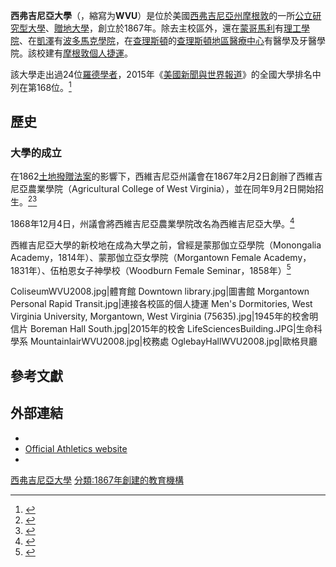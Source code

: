{{noteTA
|T=zh-cn:西弗吉尼亚大学; zh-tw:西維吉尼亞大學; zh-hk:西維珍尼亞大學;
|1=zh-cn:西弗吉尼亚大学; zh-tw:西維吉尼亞大學; zh-hk:西維珍尼亞大學;
|G1=USState
}}
{{Infobox university
|name            =West Virginia University 
|native_name     =
|latin_name      =
|SealImage       =West Virginia University Seal.svg
|image           =Greetings from West Virginia University (68874).jpg
|motto           =ΠΙΣΤΕΙ ΤΗΝ APETHN EN ΔE THI APETHI THN ΓΝΩΣIN（Add to your faith virtue and to virtue knowledge）
|established     =1867年
|type            = [[公立大學|公立大學]]；[[贈地大學|贈地大學]]
|endowment       = $4.664億（2013）<ref>{{Cite web | title = U.S. News College Rankings West Virginia University | publisher = U.S. News | url = http://colleges.usnews.rankingsandreviews.com/best-colleges/wvu-3827 | accessdate = March 2, 2015 | archive-date = 2016-10-15 | archive-url = https://web.archive.org/web/20161015141317/http://colleges.usnews.rankingsandreviews.com/best-colleges/wvu-3827 | dead-url = no }}</ref>
|staff           =7,566
|faculty         =1,870
|president       =E. Gordon Gee
|provost         =Joyce McConnell<ref name="McConnell Provost">{{cite news|title=WVU's Wheatly stepping down; Gee names McConnell to provost position July 1|url=http://wvutoday.wvu.edu/n/2014/06/17/wvu-s-wheatly-stepping-down-gee-names-mcconnell-to-provost-position-july-1|accessdate=2004-07-01|work=WVU Today|publisher=West Virginia University|date=2014-06-17|archive-date=2016-12-01|archive-url=https://web.archive.org/web/20161201103534/http://wvutoday.wvu.edu/n/2014/06/17/wvu-s-wheatly-stepping-down-gee-names-mcconnell-to-provost-position-july-1/|dead-url=no}}</ref>
|principal       =
|rector          =
|chancellor      =
|vice_chancellor =
|head_label      =
|head            =
|students        =29,466（2013年秋）<ref name="AboutWVU">{{Cite web | title = About WVU | url = http://about.wvu.edu/wvu-facts | publisher = West Virginia University | accessdate = March 5, 2014 | archive-date = 2015-08-01 | archive-url = https://web.archive.org/web/20150801182136/http://about.wvu.edu/wvu-facts | dead-url = no }}</ref>
|undergrad       =22,757（2013年秋）<ref name="AboutWVU" />
|postgrad        =5,077（2013年秋）<ref name="AboutWVU" />
|doctoral        =
|profess         =1,632（2013年秋）<ref name="AboutWVU" />
|city            = [[摩根敦_(西弗吉尼亞州)|摩根敦]]
|state           =[[西弗吉尼亞州|西弗吉尼亞州]]
|country         =[[美國|美國]]
|campus          =市區，{{convert|913|acre|km2|1}}
|free_label      =校報
|free            =《Daily Athenaeum》
|colors          =古金色和藍色<ref name="WVU Communications Guide">{{cite web|title=Color Palette|url=http://brand.wvu.edu/downloads-toolkit/color-palette|publisher=West Virginia University|date=March 23, 2015|accessdate=March 23, 2015|archive-date=2016-06-21|archive-url=https://web.archive.org/web/20160621122346/http://brand.wvu.edu/downloads-toolkit/color-palette|dead-url=no}}</ref><br/>{{color box|#EAAA00}} {{color box|#002855}}
|colours         =
|mascot          =The Mountaineer
|nickname        =Mountaineers
|athletics       =[[NCAA|NCAA]] Division I – [[Big_12_Conference|Big 12]]<br>[[American_Collegiate_Hockey_Association|ACHA Division 1]] ([[College_Hockey_Mid-America|CHMA]])
|sports          =17支校隊
|affiliations    =[[Association_of_Public_and_Land-Grant_Universities|APLU]]<br>[[Oak_Ridge_Associated_Universities|ORAU]]<br>[[Southeastern_Universities_Research_Association|SURA]]
|footnotes       =
|website         = {{URL|http://www.wvu.edu}}
|address         =
|telephone      =
|logo            =[[File:West_Virginia_University_logo.png|250px]]
|coor         = {{Coord|39.63582|N|79.95453|W|source:placeopedia|display=inline,title|format=dms}}
}}

'''西弗吉尼亞大學'''（{{lang-en|West Virginia University}}，縮寫为'''WVU'''）是位於美國[[西弗吉尼亞州|西弗吉尼亞州]][[摩根敦_(西弗吉尼亞州)|摩根敦]]的一所[[公立大學|公立]][[研究型大學|研究型大學]]、[[贈地大學|贈地大學]]，創立於1867年。除去主校區外，還在[[蒙哥馬利_(西弗吉尼亞州)|蒙哥馬利]]有[[西弗吉尼亞大學理工學院|理工學院]]、在[[凱澤_(西弗吉尼亞州)|凱澤]]有[[西弗吉尼亞大學波多馬克學院|波多馬克學院]]，在[[查理斯頓_(西弗吉尼亞州)|查理斯頓]]的[[查理斯頓地區醫療中心|查理斯頓地區醫療中心]]有醫學及牙醫學院。該校建有[[摩根敦個人捷運|摩根敦個人捷運]]。

該大學走出過24位[[羅德獎學金|羅德學者]]，2015年《[[美國新聞與世界報道|美國新聞與世界報道]]》的全國大學排名中列在第168位。<ref name="USnews">{{cite web|title=West Virginia University|url=http://colleges.usnews.rankingsandreviews.com/best-colleges/wvu-3827|publisher=[[美國新聞與世界報道|美國新聞與世界報道]]|accessdate=2015-03-28|archive-date=2016-10-15|archive-url=https://web.archive.org/web/20161015141317/http://colleges.usnews.rankingsandreviews.com/best-colleges/wvu-3827|dead-url=no}}</ref>

== 歷史 ==
=== 大學的成立 ===
在1862[[土地撥贈法案|土地撥贈法案]]的影響下，西維吉尼亞州議會在1867年2月2日創辦了西維吉尼亞農業學院（Agricultural College of West Virginia），並在同年9月2日開始招生。<ref>{{cite book|last=Doherty|first=William T.|author2=Festus P. Summers|title=West Virginia University: Symbol of Unity in a Sectionalized State|publisher=[[West_Virginia_University_Press|West Virginia University Press]]|year=1982|page=8|isbn=0-937058-16-5}}</ref><ref name="MWP">{{cite news|title=West Virginia College|newspaper=Morgantown Weekly Post|date=1867-08-10|url=http://www.wvculture.org/history/education/wvu01.html|accessdate=2010-08-16|archive-date=2021-03-11|archive-url=https://web.archive.org/web/20210311035246/http://www.wvculture.org/history/education/wvu01.html|dead-url=no}}</ref> 

1868年12月4日，州議會將西維吉尼亞農業學院改名為西維吉尼亞大學。<ref>{{cite book|last=Doherty|first=William T.|author2=Festus P. Summers|title=West Virginia University: Symbol of Unity in a Sectionalized State |publisher=[[West_Virginia_University_Press|West Virginia University Press]]|year=1982|page=11|isbn=0-937058-16-5}}</ref>

西維吉尼亞大學的新校地在成為大學之前，曾經是蒙那伽立亞學院（Monongalia Academy，1814年）、蒙那伽立亞女學院（Morgantown Female Academy，1831年）、伍柏恩女子神學校（Woodburn Female Seminar，1858年）<ref>{{cite web |url=http://monongalia.ext.wvu.edu/about_monongalia_county |title=About Monongalia County |publisher=WVU Extension Services |accessdate=2010-08-17 |deadurl=yes |archiveurl=https://web.archive.org/web/20110202090003/http://monongalia.ext.wvu.edu/about_monongalia_county |archivedate=2011-02-02 }}</ref> 

<gallery>
ColiseumWVU2008.jpg|體育館
Downtown library.jpg|圖書館
Morgantown Personal Rapid Transit.jpg|連接各校區的個人捷運
Men's Dormitories, West Virginia University, Morgantown, West Virginia (75635).jpg|1945年的校舍明信片
Boreman Hall South.jpg|2015年的校舍
LifeSciencesBuilding.JPG|生命科學系
MountainlairWVU2008.jpg|校務處
OglebayHallWVU2008.jpg|歐格貝廳
</gallery>

== 參考文獻 ==
{{Reflist|30em}}

== 外部連結 ==
{{commons category|West Virginia University}}
* {{Official website|http://www.wvu.edu}}
* [http://www.msnsportsnet.com Official Athletics website] {{Wayback|url=http://www.msnsportsnet.com/ |date=20170821030955 }}
* {{Cite Collier's|wstitle=West Virginia University|short=x}}

[[分類:西弗吉尼亞大學|]]
[[分類:1867年創建的教育機構|分類:1867年創建的教育機構]]